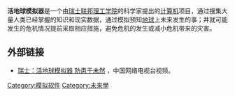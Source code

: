 '''活地球模拟器'''是一个由[[瑞士联邦理工学院|瑞士联邦理工学院]]的科学家提出的[[计算机|计算机]]项目，通过搜集大量人类已经掌握的知识和现实数据，通过模拟预知[[地球|地球]]上未来发生的事；并就可能发生的危机情况提前采取相应措施，避免危机的发生或减小危机带来的灾害。

== 外部链接 ==
*[http://news.cntv.cn/program/xwlb/20110107/116552.shtml 瑞士：活地球模拟器 防患于未然] {{Wayback|url=http://news.cntv.cn/program/xwlb/20110107/116552.shtml |date=20200216200517 }}，中国网络电视台视频。

{{地球}}
{{小作品}}

[[Category:模拟软件|Category:模拟软件]]
[[Category:未來學|Category:未來學]]